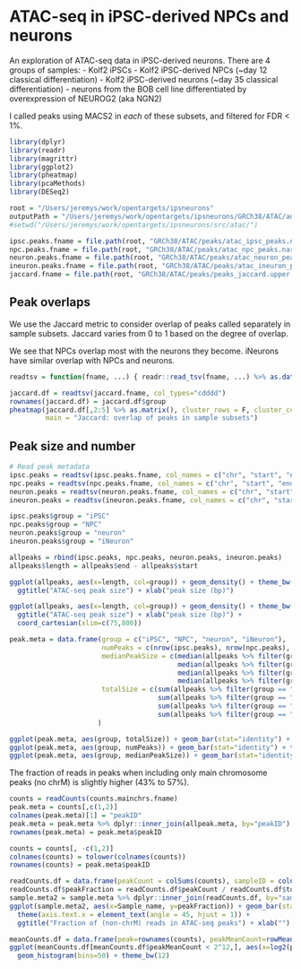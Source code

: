 # ATAC-seq in iPSC-derived NPCs and neurons

An exploration of ATAC-seq data in iPSC-derived neurons. There are 4 groups of samples:
- Kolf2 iPSCs
- Kolf2 iPSC-derived NPCs (~day 12 classical differentiation)
- Kolf2 iPSC-derived neurons (~day 35 classical differentiation)
- neurons from the BOB cell line differentiated by overexpression of NEUROG2 (aka NGN2)

I called peaks using MACS2 in *each* of these subsets, and filtered for FDR < 1%.

```r
library(dplyr)
library(readr)
library(magrittr)
library(ggplot2)
library(pheatmap)
library(pcaMethods)
library(DESeq2)

root = "/Users/jeremys/work/opentargets/ipsneurons"
outputPath = "/Users/jeremys/work/opentargets/ipsneurons/GRCh38/ATAC/analysis"
#setwd("/Users/jeremys/work/opentargets/ipsneurons/src/atac/")

ipsc.peaks.fname = file.path(root, "GRCh38/ATAC/peaks/atac_ipsc_peaks.narrowPeak")
npc.peaks.fname = file.path(root, "GRCh38/ATAC/peaks/atac_npc_peaks.narrowPeak")
neuron.peaks.fname = file.path(root, "GRCh38/ATAC/peaks/atac_neuron_peaks.narrowPeak")
ineuron.peaks.fname = file.path(root, "GRCh38/ATAC/peaks/atac_ineuron_peaks.narrowPeak")
jaccard.fname = file.path(root, "GRCh38/ATAC/peaks/peaks_jaccard.upper.txt")
```

## Peak overlaps

We use the Jaccard metric to consider overlap of peaks called separately in sample subsets. Jaccard varies from 0 to 1 based on the degree of overlap.

We see that NPCs overlap most with the neurons they become. iNeurons have similar overlap with NPCs and neurons.

```r
readtsv = function(fname, ...) { readr::read_tsv(fname, ...) %>% as.data.frame() }

jaccard.df = readtsv(jaccard.fname, col_types="cdddd")
rownames(jaccard.df) = jaccard.df$group
pheatmap(jaccard.df[,2:5] %>% as.matrix(), cluster_rows = F, cluster_cols = F, display_numbers = T, number_format = "%.2f", fontsize_number=10,
         main = "Jaccard: overlap of peaks in sample subsets")
```

## Peak size and number

```r
# Read peak metadata
ipsc.peaks = readtsv(ipsc.peaks.fname, col_names = c("chr", "start", "end", "peakID", "score", "scrap", "foldChange", "log10pval", "log10qval", "summitPos"))
npc.peaks = readtsv(npc.peaks.fname, col_names = c("chr", "start", "end", "peakID", "score", "scrap", "foldChange", "log10pval", "log10qval", "summitPos"))
neuron.peaks = readtsv(neuron.peaks.fname, col_names = c("chr", "start", "end", "peakID", "score", "scrap", "foldChange", "log10pval", "log10qval", "summitPos"))
ineuron.peaks = readtsv(ineuron.peaks.fname, col_names = c("chr", "start", "end", "peakID", "score", "scrap", "foldChange", "log10pval", "log10qval", "summitPos"))

ipsc.peaks$group = "iPSC"
npc.peaks$group = "NPC"
neuron.peaks$group = "neuron"
ineuron.peaks$group = "iNeuron"

allpeaks = rbind(ipsc.peaks, npc.peaks, neuron.peaks, ineuron.peaks)
allpeaks$length = allpeaks$end - allpeaks$start

ggplot(allpeaks, aes(x=length, col=group)) + geom_density() + theme_bw(12) +
  ggtitle("ATAC-seq peak size") + xlab("peak size (bp)")

ggplot(allpeaks, aes(x=length, col=group)) + geom_density() + theme_bw(12) +
  ggtitle("ATAC-seq peak size") + xlab("peak size (bp)") +
  coord_cartesian(xlim=c(75,800))

peak.meta = data.frame(group = c("iPSC", "NPC", "neuron", "iNeuron"),
                       numPeaks = c(nrow(ipsc.peaks), nrow(npc.peaks), nrow(neuron.peaks), nrow(ineuron.peaks)),
                       medianPeakSize = c(median(allpeaks %>% filter(group == "iPSC") %>% .$length),
                                          median(allpeaks %>% filter(group == "NPC") %>% .$length),
                                          median(allpeaks %>% filter(group == "neuron") %>% .$length),
                                          median(allpeaks %>% filter(group == "iNeuron") %>% .$length)),
                       totalSize = c(sum(allpeaks %>% filter(group == "iPSC") %>% .$length),
                                     sum(allpeaks %>% filter(group == "NPC") %>% .$length),
                                     sum(allpeaks %>% filter(group == "neuron") %>% .$length),
                                     sum(allpeaks %>% filter(group == "iNeuron") %>% .$length))
                      )

ggplot(peak.meta, aes(group, totalSize)) + geom_bar(stat="identity") + theme_bw(12) + ggtitle("Total peak coverage")
ggplot(peak.meta, aes(group, numPeaks)) + geom_bar(stat="identity") + theme_bw(12) + ggtitle("Number of peaks")
ggplot(peak.meta, aes(group, medianPeakSize)) + geom_bar(stat="identity") + theme_bw(12) + ggtitle("Median peak size")
```

The fraction of reads in peaks when including only main chromosome peaks (no chrM) is slightly higher (43% to 57%).

```r
counts = readCounts(counts.mainchrs.fname)
peak.meta = counts[,c(1,2)]
colnames(peak.meta)[1] = "peakID"
peak.meta = peak.meta %>% dplyr::inner_join(allpeak.meta, by="peakID")
rownames(peak.meta) = peak.meta$peakID

counts = counts[, -c(1,2)]
colnames(counts) = tolower(colnames(counts))
rownames(counts) = peak.meta$peakID

readCounts.df = data.frame(peakCount = colSums(counts), sampleID = colnames(counts), totalCount = counttotals.nochrM[colnames(counts)])
readCounts.df$peakFraction = readCounts.df$peakCount / readCounts.df$totalCount
sample.meta2 = sample.meta %>% dplyr::inner_join(readCounts.df, by="sampleID")
ggplot(sample.meta2, aes(x=Sample_name, y=peakFraction)) + geom_bar(stat="identity") + theme_bw(12) +
  theme(axis.text.x = element_text(angle = 45, hjust = 1)) +
  ggtitle("Fraction of (non-chrM) reads in ATAC-seq peaks") + xlab("")

meanCounts.df = data.frame(peak=rownames(counts), peakMeanCount=rowMeans(counts))
ggplot(meanCounts.df[meanCounts.df$peakMeanCount < 2^12,], aes(x=log2(peakMeanCount))) +
  geom_histogram(bins=50) + theme_bw(12)
```

